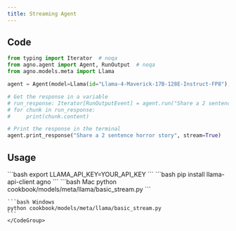 ```yaml
---
title: Streaming Agent
---
```


## Code

```python cookbook/models/meta/llama/basic_stream.py
from typing import Iterator  # noqa
from agno.agent import Agent, RunOutput  # noqa
from agno.models.meta import Llama

agent = Agent(model=Llama(id="Llama-4-Maverick-17B-128E-Instruct-FP8"), markdown=True)

# Get the response in a variable
# run_response: Iterator[RunOutputEvent] = agent.run("Share a 2 sentence horror story", stream=True)
# for chunk in run_response:
#     print(chunk.content)

# Print the response in the terminal
agent.print_response("Share a 2 sentence horror story", stream=True)
```

## Usage

<Steps>
  <Snippet file="create-venv-step.mdx" />

  <Step title="Set your LLAMA API key">
    ```bash
    export LLAMA_API_KEY=YOUR_API_KEY
    ```
  </Step>

  <Step title="Install libraries">
    ```bash
    pip install llama-api-client agno
    ```
  </Step>

  <Step title="Run Agent">
    <CodeGroup>
    ```bash Mac
    python cookbook/models/meta/llama/basic_stream.py
    ```

    ```bash Windows
    python cookbook/models/meta/llama/basic_stream.py
    ```
    </CodeGroup>
  </Step>
</Steps>